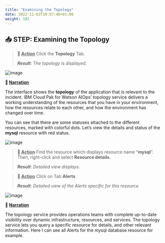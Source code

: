 ```yaml
---
title: "Examining the Topology"
date: 2022-11-03T10:57:46+01:00
weight: 102
---
```




## 📥 STEP: Examining the Topology


>**🚀 <u>Action</u>**
>Click the **Topology** Tab. 
>
>***Result**: The topology is displayed.* 



![image](./../images/demo/image.067.png)

**📣 <u>Narration</u>**

The interface shows the **topology** of the application that is relevant to the incident. IBM Cloud Pak for Watson AIOps’ topology service delivers a working understanding of the resources that you have in your environment, how the resources relate to each other, and how the environment has changed over time.

You can see that there are some statuses attached to the different resources, marked with colorful dots. Let’s view the details and status of the **mysql** resource with red status. 

<div style="page-break-after: always;"></div>

![image](./../images/demo/image.068.png)  

>**🚀 <u>Action</u>**
>Find the resource which displays resource name “**mysql**”. Then, right-click and select **Resource details.** 
>
>***Result**: Detailed view displays.*

>**🚀 <u>Action</u>**
>Click on Tab **Alerts** 
>
>***Result**: Detailed view of the Alerts specific for this resource.*


![image](./../images/demo/image.069.png)

**📣 <u>Narration</u>** 

The topology service provides operations teams with complete up-to-date visibility over dynamic infrastructure, resources, and services. The topology service lets you query a specific resource for details, and other relevant information. Here I can see all Alerts for the mysql database resource for example.
